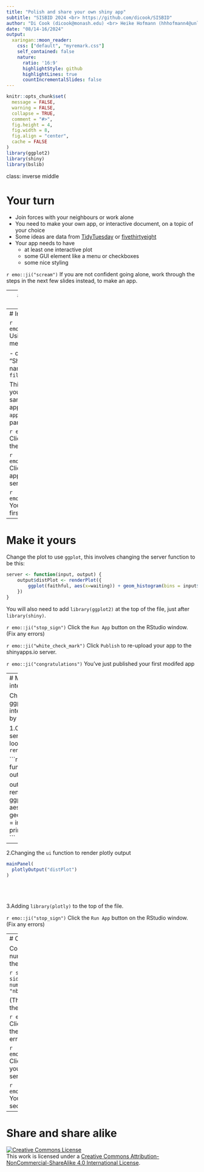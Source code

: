 ```yaml
---
title: "Polish and share your own shiny app"
subtitle: "SISBID 2024 <br> https://github.com/dicook/SISBID"
author: "Di Cook (dicook@monash.edu) <br> Heike Hofmann (hhhofmann4@unl.edu) <br> Susan Vanderplas (susan.vanderplas@unl.edu) "
date: "08/14-16/2024"
output:
  xaringan::moon_reader:
    css: ["default", "myremark.css"]
    self_contained: false
    nature:
      ratio: '16:9'
      highlightStyle: github
      highlightLines: true
      countIncrementalSlides: false
---
```


```r
knitr::opts_chunk$set(
  message = FALSE,
  warning = FALSE,
  collapse = TRUE,
  comment = "#>",
  fig.height = 4,
  fig.width = 8,
  fig.align = "center",
  cache = FALSE
)
library(ggplot2)
library(shiny)
library(bslib)
```

class: inverse middle

# Your turn

- Join forces with your neighbours or work alone
- You need to make your own app, or interactive document, on a topic of your choice
- Some ideas are data from [TidyTuesday](https://github.com/rfordatascience/tidytuesday) or [fivethirtyeight](https://github.com/fivethirtyeight/data)
- Your app needs to have 
    - at least one interactive plot
    - some GUI element like a menu or checkboxes
    - some nice styling

`r emo::ji("scream")` If you are not confident going alone, work through the steps in the next few slides instead, to make an app.

---
# RStudio Connect and ShinyApps

- Sign up for an account on https://www.shinyapps.io/<br/><br/>
- Authenticate your account<br/><br/>
- Install the library rsconnect (this is the part that may require admin access to your machine)<br/><br/>
- Follow the instructions on ShinyApps.io to authenticate and upload your first app!

---
# Initiate

`r emo::ji("white_check_mark")` Using the RStudio `File` menu, 

- choose `New file`, 
- choose "Shiny web app"
- Give it a name, and choose `Single file`

This will create a folder in your workspace with the same name as you gave your app. It will also open the `app.R` file in your text editor pane. 

`r emo::ji("stop_sign")` Click the `Run App` button on the RStudio window. 

`r emo::ji("white_check_mark")` Click `Publish` to upload your app to the shinyapps.io server. 

`r emo::ji("congratulations")` You've just published your first app

---
# Make it yours

Change the plot to use `ggplot`, this involves changing the server function to be this:

```r
server <- function(input, output) {
    output$distPlot <- renderPlot({
        ggplot(faithful, aes(x=waiting)) + geom_histogram(bins = input$bins)
    })
}
```

You will also need to add `library(ggplot2)` at the top of the file, just after `library(shiny)`.

`r emo::ji("stop_sign")` Click the `Run App` button on the RStudio window. (Fix any errors) 

`r emo::ji("white_check_mark")` Click `Publish` to re-upload your app to the shinyapps.io server. 

`r emo::ji("congratulations")` You've just published your first modifed app

---
# Make the plot interactive

Change from a static ggplot plot, to an interactive plotly plot, by 

1.Changing the server function to look like this. Note `renderPlotly`

```r
server <- function(input, output) {

    output$distPlot <- renderPlotly({
        p <- ggplot(faithful, aes(x=waiting)) +
            geom_histogram(bins = input$bins)
        print(ggplotly(p))
    })
}
```

---

2.Changing the `ui` function to render plotly output

```r
mainPanel(
  plotlyOutput("distPlot")
)
```


<br><br><br>
3.Adding `library(plotly)` to the top of the file.

`r emo::ji("stop_sign")` Click the `Run App` button on the RStudio window. (Fix any errors) 

---
# Change the UI

Convert the slide into a numeric input, by changing the `ui` function to be:

```r
sidebarLayout(
  sidebarPanel(
    numericInput("bins", "nbins", 30)
  ),
```

(The `numericInput` replaces the `sliderInput` code)

`r emo::ji("stop_sign")` Click the `Run App` button on the RStudio window. (Fix any errors) 

`r emo::ji("white_check_mark")` Click `Publish` to re-upload your app to the shinyapps.io server. 

`r emo::ji("congratulations")` You've just published your second modifed app

---
# Share and share alike

<a rel="license" href="http://creativecommons.org/licenses/by-nc-sa/4.0/"><img alt="Creative Commons License" style="border-width:0" src="https://i.creativecommons.org/l/by-nc-sa/4.0/88x31.png" /></a><br />This work is licensed under a <a rel="license" href="http://creativecommons.org/licenses/by-nc-sa/4.0/">Creative Commons Attribution-NonCommercial-ShareAlike 4.0 International License</a>.
